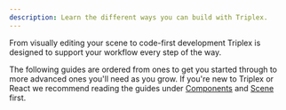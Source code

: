 ```yaml
---
description: Learn the different ways you can build with Triplex.
---
```


From visually editing your scene to code-first development Triplex is designed to support your workflow every step of the way.

The following guides are ordered from ones to get you started through to more advanced ones you'll need as you grow. If you're new to Triplex or React we recommend reading the guides under [Components](/docs/building-your-scene/components) and [Scene](/docs/building-your-scene/scene) first.
